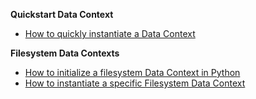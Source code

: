 **Quickstart Data Context**
- [How to quickly instantiate a Data Context](/docs/guides/setup/configuring_data_contexts/instantiating_data_contexts/instantiate_data_context)

**Filesystem Data Contexts**
- [How to initialize a filesystem Data Context in Python](/docs/guides/setup/configuring_data_contexts/initializing_data_contexts/instantiate_data_context)
- [How to instantiate a specific Filesystem Data Context](/docs/guides/setup/configuring_data_contexts/instantiating_data_contexts/instantiate_data_context)